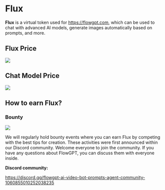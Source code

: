 # Flux

**Flux** is a virtual token used for https://flowgpt.com, which can be used to chat with advanced AI models,
generate images automatically based on prompts, and more.

## Flux Price

![](/mochiAndFlux/flux/1.png)

## Chat Model Price

![](/mochiAndFlux/flux/2.png)

## How to earn Flux?

### Bounty

![](/mochiAndFlux/flux/3.png)

We will regularly hold bounty events where you can earn Flux by competing with the best tips for creation.
These activities were first announced within our Discord community. Welcome everyone to join the community.
If you have any questions about FlowGPT, you can discuss them with everyone inside.

**Discord community:**

https://discord.gg/flowgpt-ai-video-bot-prompts-agent-community-1060855010252038235
